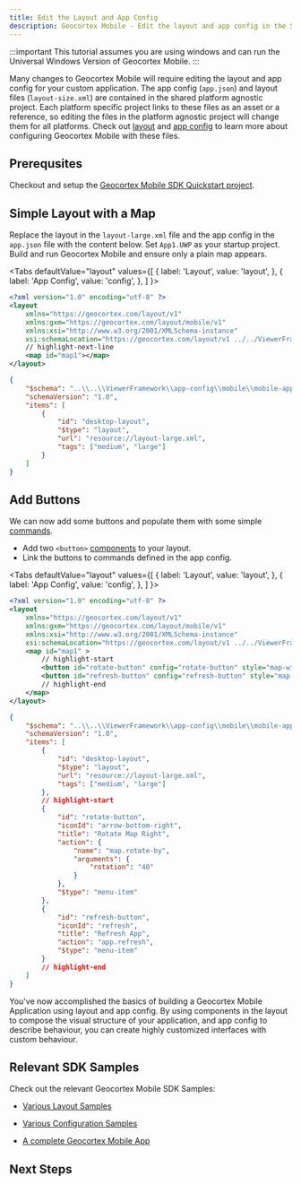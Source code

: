 ```yaml
---
title: Edit the Layout and App Config
description: Geocortex Mobile - Edit the layout and app config in the SDK quick start
---
```



:::important
This tutorial assumes you are using windows and can run the Universal Windows Version of Geocortex Mobile.
:::

Many changes to Geocortex Mobile will require editing the layout and app config for your custom application. The app config (`app.json`) and layout files (`layout-size.xml`) are contained in the shared platform agnostic project. Each platform specific project links to these files as an asset or a reference, so editing the files in the platform agnostic project will change them for all platforms. Check out [layout](concepts-layout.mdx) and [app config](concepts-app-config.mdx) to learn more about configuring Geocortex Mobile with these files.

## Prerequsites

Checkout and setup the [Geocortex Mobile SDK Quickstart project](sdk-getting-started.mdx).

## Simple Layout with a Map

Replace the layout in the `layout-large.xml` file and the app config in the `app.json` file with the content below.
Set `App1.UWP` as your startup project. Build and run Geocortex Mobile and ensure only a plain map appears.

<Tabs
  defaultValue="layout"
  values={[
    { label: 'Layout', value: 'layout', },
    { label: 'App Config', value: 'config', },
  ]
}>
<TabItem value="layout">

```xml title="App1/App1/layout-large.xml"
<?xml version="1.0" encoding="utf-8" ?>
<layout
    xmlns="https://geocortex.com/layout/v1"
    xmlns:gxm="https://geocortex.com/layout/mobile/v1"
    xmlns:xsi="http://www.w3.org/2001/XMLSchema-instance"
    xsi:schemaLocation="https://geocortex.com/layout/v1 ../../ViewerFramework/layout/layout-mobile.xsd">
    // highlight-next-line
	<map id="map1"></map>
</layout>
```

</TabItem>
<TabItem value="config">

```json title="App1/App1/app.json"
{
    "$schema": "..\\..\\ViewerFramework\\app-config\\mobile\\mobile-app-config.schema.json",
    "schemaVersion": "1.0",
    "items": [
        {
            "id": "desktop-layout",
            "$type": "layout",
            "url": "resource://layout-large.xml",
            "tags": ["medium", "large"]
        }
    ]
}
```

</TabItem>
</Tabs>

## Add Buttons

We can now add some buttons and populate them with some simple [commands](concepts-commands-operations.mdx).

-   Add two `<button>` [components](concepts-components-services.mdx#components) to your layout.
-   Link the buttons to commands defined in the app config.

<Tabs
  defaultValue="layout"
  values={[
    { label: 'Layout', value: 'layout', },
    { label: 'App Config', value: 'config', },
  ]
}>
<TabItem value="layout">

```xml title="App1/App1/layout-large.xml"
<?xml version="1.0" encoding="utf-8" ?>
<layout
    xmlns="https://geocortex.com/layout/v1"
    xmlns:gxm="https://geocortex.com/layout/mobile/v1"
    xmlns:xsi="http://www.w3.org/2001/XMLSchema-instance"
    xsi:schemaLocation="https://geocortex.com/layout/v1 ../../ViewerFramework/layout/layout-mobile.xsd">
	<map id="map1" >
        // highlight-start
		<button id="rotate-button" config="rotate-button" style="map-widget" show-title="true" margin="0.3" slot="top-right"/>
		<button id="refresh-button" config="refresh-button" style="map-widget" show-title="true" margin="0.3" slot="top-left"/>
        // highlight-end
	</map>
</layout>

```

</TabItem>
<TabItem value="config">

```json title="App1/App1/app.json"
{
    "$schema": "..\\..\\ViewerFramework\\app-config\\mobile\\mobile-app-config.schema.json",
    "schemaVersion": "1.0",
    "items": [
        {
            "id": "desktop-layout",
            "$type": "layout",
            "url": "resource://layout-large.xml",
            "tags": ["medium", "large"]
        },
        // highlight-start
        {
            "id": "rotate-button",
            "iconId": "arrow-bottom-right",
            "title": "Rotate Map Right",
            "action": {
                "name": "map.rotate-by",
                "arguments": {
                    "rotation": "40"
                }
            },
            "$type": "menu-item"
        },
        {
            "id": "refresh-button",
            "iconId": "refresh",
            "title": "Refresh App",
            "action": "app.refresh",
            "$type": "menu-item"
        }
        // highlight-end
    ]
}
```

</TabItem>
</Tabs>

You've now accomplished the basics of building a Geocortex Mobile Application using layout and app config. By using components in the layout to compose the visual structure of your application, and app config to describe behaviour, you can create highly customized interfaces with custom behaviour.

## Relevant SDK Samples

Check out the relevant Geocortex Mobile SDK Samples:

-   [Various Layout Samples](https://github.com/geocortex/vertigis-mobile-samples/tree/master/Geocortex.Mobile.Samples/Geocortex.Mobile.Samples/Samples/Layout)

-   [Various Configuration Samples](https://github.com/geocortex/vertigis-mobile-samples/tree/master/Geocortex.Mobile.Samples/Geocortex.Mobile.Samples/Samples/AppConfiguration)

-   [A complete Geocortex Mobile App](https://github.com/geocortex/vertigis-mobile-samples/tree/master/Geocortex.Mobile.Samples/Geocortex.Mobile.Samples/Samples/App/GeocortexMobileViewer)

## Next Steps

<UseCaseContainer>
    <UseCaseCard
        title="Create a Custom Component"
        description="Learn how to create a custom component with the SDK"
        link="sdk-create-component"
    />
    <UseCaseCard
        title="Deploy your Custom Layout and App Config"
        description="Deploy your custom layout and app config to a Geocortex Mobile Application"
        link="overview.mdx#start-with-your-use-case"
    />
    <UseCaseCard
        title="Learn More About Layout and App Config"
        description="Check out the concepts to learn more about the layout and app config"
        link="concepts-key-concepts"
    />
    <UseCaseCard
        title="Explore the Use Cases"
        description="Check out the the various tutorials on configuring and extending Geocortex Mobile"
        link="overview.mdx#start-with-your-use-case"
    />
</UseCaseContainer>
